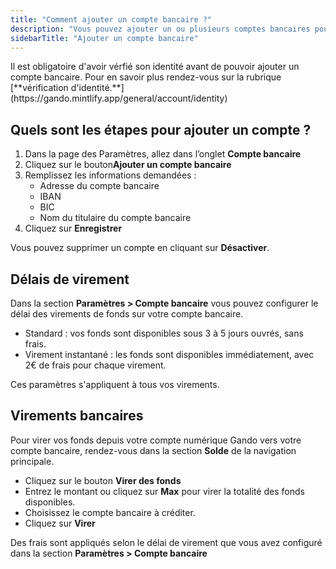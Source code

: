```yaml
---
title: "Comment ajouter un compte bancaire ?"
description: "Vous pouvez ajouter un ou plusieurs comptes bancaires pour virer l’argent reçu sur votre compte numérique Gando."
sidebarTitle: "Ajouter un compte bancaire"
---
```


<Warning>
  Il est obligatoire d'avoir vérfié son identité avant de pouvoir ajouter un compte bancaire. Pour en savoir plus rendez-vous sur la rubrique [**vérification d'identité.**](https://gando.mintlify.app/general/account/identity)
</Warning>

## Quels sont les étapes pour ajouter un compte ?

1. Dans la page des Paramètres, allez dans l’onglet **Compte bancaire**
2. Cliquez sur le bouton**Ajouter un compte bancaire**
3. Remplissez les informations demandées :
   - Adresse du compte bancaire
   - IBAN
   - BIC
   - Nom du titulaire du compte bancaire
4. Cliquez sur **Enregistrer**

Vous pouvez supprimer un compte en cliquant sur **Désactiver**.

## Délais de virement

Dans la section **Paramètres \> Compte bancaire** vous pouvez configurer le délai des virements de fonds sur votre compte bancaire.

- Standard : vos fonds sont disponibles sous 3 à 5 jours ouvrés, sans frais.
- Virement instantané : les fonds sont disponibles immédiatement, avec 2€ de frais pour chaque virement.

Ces paramètres s'appliquent à tous vos virements.

## Virements bancaires

Pour virer vos fonds depuis votre compte numérique Gando vers votre compte bancaire, rendez-vous dans la section **Solde** de la navigation principale.

- Cliquez sur le bouton **Virer des fonds**
- Entrez le montant ou cliquez sur **Max** pour virer la totalité des fonds disponibles.
- Choisissez le compte bancaire à créditer.
- Cliquez sur **Virer**

Des frais sont appliqués selon le délai de virement que vous avez configuré dans la section **Paramètres \> Compte bancaire**